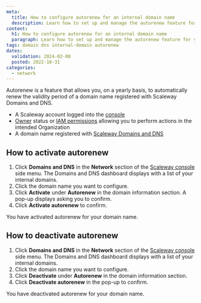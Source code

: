 ```yaml
---
meta:
  title: How to configure autorenew for an internal domain name
  description: Learn how to set up and manage the autorenew feature for your internal domains. Follow straightforward steps to activate or deactivate autorenewal, ensuring seamless renewal of domain validity.
content:
  h1: How to configure autorenew for an internal domain name
  paragraph: Learn how to set up and manage the autorenew feature for your internal domains. Follow straightforward steps to activate or deactivate autorenewal, ensuring seamless renewal of domain validity.
tags: domain dns internal-domain autorenew
dates:
  validation: 2024-02-08
  posted: 2022-10-31
categories:
  - network
---
```


Autorenew is a feature that allows you, on a yearly basis, to automatically renew the validity period of a domain name registered with Scaleway Domains and DNS.

<Macro id="requirements" />

- A Scaleway account logged into the [console](https://console.scaleway.com/)
- [Owner](/identity-and-access-management/iam/concepts/#owner) status or [IAM permissions](/identity-and-access-management/iam/concepts/#permission) allowing you to perform actions in the intended Organization
- A domain name registered with [Scaleway Domains and DNS](https://www.scaleway.com/en/domains-and-dns/)

## How to activate autorenew

1. Click **Domains and DNS** in the **Network** section of the [Scaleway console](https://console.scaleway.com/) side menu. The Domains and DNS dashboard displays with a list of your internal domains.
2. Click the domain name you want to configure.
3. Click **Activate** under **Autorenew** in the domain information section. A pop-up displays asking you to confirm.
    <Lightbox src="scaleway-domain-autorenew.webp" alt="" />
4. Click **Activate autorenew** to confirm.

You have activated autorenew for your domain name.

## How to deactivate autorenew

1. Click **Domains and DNS** in the **Network** section of the [Scaleway console](https://console.scaleway.com/) side menu. The Domains and DNS dashboard displays with a list of your internal domains.
2. Click the domain name you want to configure.
3. Click **Deactivate** under **Autorenew** in the domain information section.
4. Click **Deactivate autorenew** in the pop-up to confirm.

You have deactivated autorenew for your domain name.


